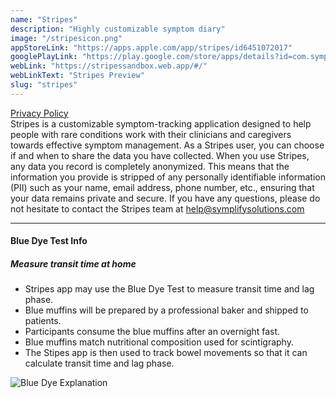 ```yaml
---
name: "Stripes"
description: "Highly customizable symptom diary"
image: "/stripesicon.png"
appStoreLink: "https://apps.apple.com/app/stripes/id6451072017"
googlePlayLink: "https://play.google.com/store/apps/details?id=com.symplify.stripes"
webLink: "https://stripessandbox.web.app/#/"
webLinkText: "Stripes Preview"
slug: "stripes"
---
```


[Privacy Policy](/privacy/stripes)  
Stripes is a customizable symptom-tracking application designed to help people with rare conditions work with their clinicians and caregivers towards effective symptom management. As a Stripes user, you can choose if and when to share the data you have collected. When you use Stripes, any data you record is completely anonymized. This means that the information you provide is stripped of any personally identifiable information (PII) such as your name, email address, phone number, etc., ensuring that your data remains private and secure. If you have any questions, please do not hesitate to contact the Stripes team at help@symplifysolutions.com

---

#### Blue Dye Test Info

##### Measure transit time at home

- Stripes app may use the Blue Dye Test to measure transit time and lag phase.
- Blue muffins will be prepared by a professional baker and shipped to patients.
- Participants consume the blue muffins after an overnight fast.
- Blue muffins match nutritional composition used for scintigraphy.
- The Stipes app is then used to track bowel movements so that it can calculate transit time and lag phase.

![Blue Dye Explanation](/blue_dye_graphic.png)

<recipe />
